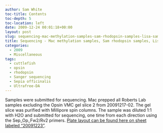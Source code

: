 ```yaml
---
author: Sam White
toc-title: Contents
toc-depth: 5
toc-location: left
date: 2009-12-24 00:01:18+00:00
layout: post
slug: sequencing-mac-methylation-samples-sam-rhodopsin-samples-lisa-samples
title: Sequencing - Mac methylation samples, Sam rhodopsin samples, Lisa samples
categories:
  - 2009
  - Miscellaneous
tags:
  - cuttlefish
  - opsin
  - rhodopsin
  - Sanger sequencing
  - Sepia officinalis
  - Ultrafree-DA
---
```


Samples were submitted for sequencing. Mac prepped all Roberts Lab samples excluding the Opsin VMC gel slice 2 from 20091217-02. The gel slice was purified with Millipore spin columns. The sample was diluted 1:1 with H2O and submitted for sequencing, one time from each direction using the Sep_Op_Fw2/Rv2 primers. [Plate layout can be found here on sheet labeled "20091223"](https://spreadsheets.google.com/ccc?key=0AtV_gF766XZAcHljOFBWd3pLTUJwbUxkdkg1OGdCY3c&hl=en).
